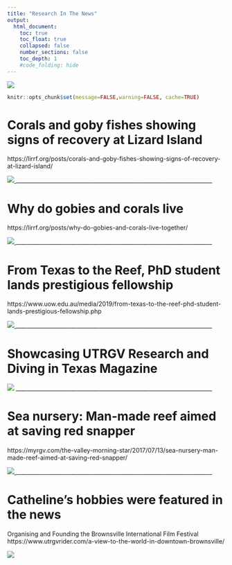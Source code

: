 ```yaml
---
title: "Research In The News"
output:
  html_document:
    toc: true
    toc_float: true
    collapsed: false
    number_sections: false
    toc_depth: 1
    #code_folding: hide
---
```

![](images/secondbanner.jpg)

```r
knitr::opts_chunk$set(message=FALSE,warning=FALSE, cache=TRUE)
```

# Corals and goby fishes showing signs of recovery at Lizard Island
https://lirrf.org/posts/corals-and-goby-fishes-showing-signs-of-recovery-at-lizard-island/

<a href = "https://lirrf.org/posts/corals-and-goby-fishes-showing-signs-of-recovery-at-lizard-island/"> ![](images/27012020DSCN7656.jpg)
</a>
_______________________________________________________________________

# Why do gobies and corals live 
https://lirrf.org/posts/why-do-gobies-and-corals-live-together/

<a href = "https://lirrf.org/posts/why-do-gobies-and-corals-live-together/"> ![](images/DSCN0514-filter.jpg)
</a>
_______________________________________________________________________


# From Texas to the Reef, PhD student lands prestigious fellowship
https://www.uow.edu.au/media/2019/from-texas-to-the-reef-phd-student-lands-prestigious-fellowship.php

<a href = "https://www.uow.edu.au/media/2019/from-texas-to-the-reef-phd-student-lands-prestigious-fellowship.php"> ![](images/Catheline Froehlich.pdj..14.03.19.002.jpg)
</a>
_______________________________________________________________________

# Showcasing UTRGV Research and Diving in Texas Magazine

![](images/16251724_10212582300898975_7618050145826652918_o.jpg)
_______________________________________________________________________

# Sea nursery: Man-made reef aimed at saving red snapper
https://myrgv.com/the-valley-morning-star/2017/07/13/sea-nursery-man-made-reef-aimed-at-saving-red-snapper/

<a href = "https://myrgv.com/the-valley-morning-star/2017/07/13/sea-nursery-man-made-reef-aimed-at-saving-red-snapper/"> ![](images/DeployRGVReefGuy.jpg)
</a>
_______________________________________________________________________


# Catheline's hobbies were featured in the news

Organising and Founding the Brownsville International Film Festival
https://www.utrgvrider.com/a-view-to-the-world-in-downtown-brownsville/

<a href = "https://www.utrgvrider.com/a-view-to-the-world-in-downtown-brownsville/
"> ![](images/BIFFlogo2016event.jpg)
</a>